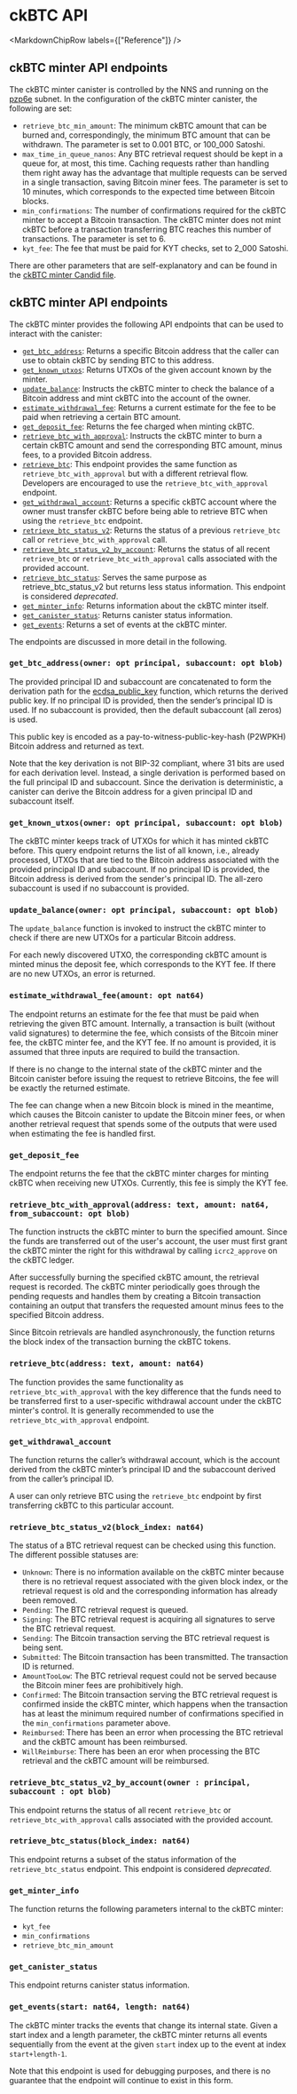 
# ckBTC API

<MarkdownChipRow labels={["Reference"]} />

## ckBTC minter API endpoints
The ckBTC minter canister is controlled by the NNS and running on the [pzp6e](https://dashboard.internetcomputer.org/subnet/pzp6e-ekpqk-3c5x7-2h6so-njoeq-mt45d-h3h6c-q3mxf-vpeq5-fk5o7-yae) subnet. In the configuration of the ckBTC minter canister, the following are set:

- `retrieve_btc_min_amount`: The minimum ckBTC amount that can be burned and, correspondingly, the minimum BTC amount that can be withdrawn. The parameter is set to 0.001 BTC, or 100_000 Satoshi.
- `max_time_in_queue_nanos`: Any BTC retrieval request should be kept in a queue for, at most, this time. Caching requests rather than handling them right away has the advantage that multiple requests can be served in a single transaction, saving Bitcoin miner fees. The parameter is set to 10 minutes, which corresponds to the expected time between Bitcoin blocks.
- `min_confirmations`: The number of confirmations required for the ckBTC minter to accept a Bitcoin transaction. The ckBTC minter does not mint ckBTC before a transaction transferring BTC reaches this number of transactions. The parameter is set to 6.
- `kyt_fee`: The fee that must be paid for KYT checks, set to 2_000 Satoshi.

There are other parameters that are self-explanatory and can be found in the [ckBTC minter Candid file](https://github.com/dfinity/ic/blob/master/rs/bitcoin/ckbtc/minter/ckbtc_minter.did).

## ckBTC minter API endpoints
The ckBTC minter provides the following API endpoints that can be used to interact with the canister:

- [`get_btc_address`](#get_btc_addressowner-opt-principal-subaccount-opt-blob): Returns a specific Bitcoin address that the caller can use to obtain ckBTC by sending BTC to this address.
- [`get_known_utxos`](#get_known_utxosowner-opt-principal-subaccount-opt-blob): Returns UTXOs of the given account known by the minter.
- [`update_balance`](#update_balanceowner-opt-principal-subaccount-opt-blob): Instructs the ckBTC minter to check the balance of a Bitcoin address and mint ckBTC into the account of the owner.
- [`estimate_withdrawal_fee`](#estimate_withdrawal_feeamount-opt-nat64): Returns a current estimate for the fee to be paid when retrieving a certain BTC amount.
- [`get_deposit_fee`](#get_deposit_fee): Returns the fee charged when minting ckBTC.
- [`retrieve_btc_with_approval`](#retrieve_btc_with_approvaladdress-text-amount-nat64-from_subaccount-opt-blob): Instructs the ckBTC minter to burn a certain ckBTC amount and send the corresponding BTC amount, minus fees, to a provided Bitcoin address.
- [`retrieve_btc`](#retrieve_btcaddress-text-amount-nat64): This endpoint provides the same function as `retrieve_btc_with_approval` but with a different retrieval flow. Developers are encouraged to use the `retrieve_btc_with_approval` endpoint.
- [`get_withdrawal_account`](#get_withdrawal_account): Returns a specific ckBTC account where the owner must transfer ckBTC before being able to retrieve BTC when using the `retrieve_btc` endpoint.
- [`retrieve_btc_status_v2`](#retrieve_btc_status_v2block_index-nat64): Returns the status of a previous `retrieve_btc` call or `retrieve_btc_with_approval` call.
- [`retrieve_btc_status_v2_by_account`](#retrieve_btc_status_v2_by_accountaccount): Returns the status of all recent `retrieve_btc` or `retrieve_btc_with_approval` calls associated with the provided account.
- [`retrieve_btc_status`](#retrieve_btc_statusblock_index-nat64): Serves the same purpose as retrieve_btc_status_v2 but returns less status information. This endpoint is considered *deprecated*.
- [`get_minter_info`](#get_minter_info): Returns information about the ckBTC minter itself.
- [`get_canister_status`](#get_canister_status): Returns canister status information.
- [`get_events`](#get_eventsstart-nat64-length-nat64): Returns a set of events at the ckBTC minter.

The endpoints are discussed in more detail in the following.

### `get_btc_address(owner: opt principal, subaccount: opt blob)`
The provided principal ID and subaccount are concatenated to form the derivation path for the [ecdsa_public_key](/docs/references/ic-interface-spec#ic-ecdsa_public_key) function, which returns the derived public key. If no principal ID is provided, then the sender’s principal ID is used. If no subaccount is provided, then the default subaccount (all zeros) is used.

This public key is encoded as a pay-to-witness-public-key-hash (P2WPKH) Bitcoin address and returned as text.

Note that the key derivation is not BIP-32 compliant, where 31 bits are used for each derivation level. Instead, a single derivation is performed based on the full principal ID and subaccount. Since the derivation is deterministic, a canister can derive the Bitcoin address for a given principal ID and subaccount itself.

### `get_known_utxos(owner: opt principal, subaccount: opt blob)`

The ckBTC minter keeps track of UTXOs for which it has minted ckBTC before. This query endpoint returns the list of all known, i.e., already processed, UTXOs that are tied to the Bitcoin address associated with the provided principal ID and subaccount. If no principal ID is provided, the Bitcoin address is derived from the sender's principal ID. The all-zero subaccount is used if no subaccount is provided.

### `update_balance(owner: opt principal, subaccount: opt blob)`
The `update_balance` function is invoked to instruct the ckBTC minter to check if there are new UTXOs for a particular Bitcoin address.

For each newly discovered UTXO, the corresponding ckBTC amount is minted minus the deposit fee, which corresponds to the KYT fee.
If there are no new UTXOs, an error is returned.

### `estimate_withdrawal_fee(amount: opt nat64)`
The endpoint returns an estimate for the fee that must be paid when retrieving the given BTC amount. Internally, a transaction is built (without valid signatures) to determine the fee, which consists of the Bitcoin miner fee, the ckBTC minter fee, and the KYT fee. If no amount is provided, it is assumed that three inputs are required to build the transaction.

If there is no change to the internal state of the ckBTC minter and the Bitcoin canister before issuing the request to retrieve Bitcoins, the fee will be exactly the returned estimate.

The fee can change when a new Bitcoin block is mined in the meantime, which causes the Bitcoin canister to update the Bitcoin miner fees, or when another retrieval request that spends some of the outputs that were used when estimating the fee is handled first.

### `get_deposit_fee`
The endpoint returns the fee that the ckBTC minter charges for minting ckBTC when receiving new UTXOs. Currently, this fee is simply the KYT fee.

### `retrieve_btc_with_approval(address: text, amount: nat64, from_subaccount: opt blob)`
The function instructs the ckBTC minter to burn the specified amount. Since the funds are transferred out of the user's account, the user must first grant the ckBTC minter the right for this withdrawal by calling `icrc2_approve` on the ckBTC ledger.

After successfully burning the specified ckBTC amount, the retrieval request is recorded. The ckBTC minter periodically goes through the pending requests and handles them by creating a Bitcoin transaction containing an output that transfers the requested amount minus fees to the specified Bitcoin address.

Since Bitcoin retrievals are handled asynchronously, the function returns the block index of the transaction burning the ckBTC tokens.

### `retrieve_btc(address: text, amount: nat64)`
The function provides the same functionality as `retrieve_btc_with_approval` with the key difference that the funds need to be transferred first to a user-specific withdrawal account under the ckBTC minter's control.
It is generally recommended to use the `retrieve_btc_with_approval` endpoint.

### `get_withdrawal_account`
The function returns the caller’s withdrawal account, which is the account derived from the ckBTC minter’s principal ID and the subaccount derived from the caller’s principal ID.

A user can only retrieve BTC using the `retrieve_btc` endpoint by first transferring ckBTC to this particular account.

### `retrieve_btc_status_v2(block_index: nat64)`
The status of a BTC retrieval request can be checked using this function. The different possible statuses are:

- `Unknown`: There is no information available on the ckBTC minter because there is no retrieval request associated with the given block index, or the retrieval request is old and the corresponding information has already been removed.
- `Pending`: The BTC retrieval request is queued.
- `Signing`: The BTC retrieval request is acquiring all signatures to serve the BTC retrieval request.
- `Sending`: The Bitcoin transaction serving the BTC retrieval request is being sent.
- `Submitted`: The Bitcoin transaction has been transmitted. The transaction ID is returned.
- `AmountTooLow`: The BTC retrieval request could not be served because the Bitcoin miner fees are prohibitively high.
- `Confirmed`: The Bitcoin transaction serving the BTC retrieval request is confirmed inside the ckBTC minter, which happens when the transaction has at least the minimum required number of confirmations specified in the `min_confirmations` parameter above.
- `Reimbursed`: There has been an error when processing the BTC retrieval and the ckBTC amount has been reimbursed.
- `WillReimburse`: There has been an eror when processing the BTC retrieval and the ckBTC amount will be reimbursed.

### `retrieve_btc_status_v2_by_account(owner : principal, subaccount : opt blob)`
This endpoint returns the status of all recent `retrieve_btc` or `retrieve_btc_with_approval` calls associated with the provided account.

### `retrieve_btc_status(block_index: nat64)`
This endpoint returns a subset of the status information of the `retrieve_btc_status` endpoint. This endpoint is considered *deprecated*.

### `get_minter_info`
The function returns the following parameters internal to the ckBTC minter:

- `kyt_fee`
- `min_confirmations`
- `retrieve_btc_min_amount`

### `get_canister_status`
This endpoint returns canister status information.

### `get_events(start: nat64, length: nat64)`
The ckBTC minter tracks the events that change its internal state. Given a start index and a length parameter, the ckBTC minter returns all events sequentially from the event at the given `start` index up to the event at index `start+length-1`.

Note that this endpoint is used for debugging purposes, and there is no guarantee that the endpoint will continue to exist in this form.
